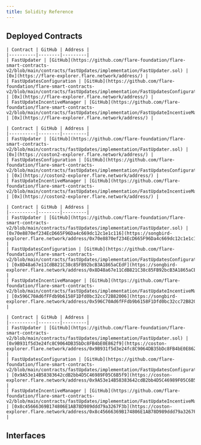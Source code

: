 ```yaml
---
title: Solidity Reference
---
```



## Deployed Contracts

<Tabs block>
  <TabItem value="flare" label="Flare Mainnet" default>

    | Contract | GitHub | Address |
    |----------|--------|---------|
    | FastUpdater | [GitHub](https://github.com/flare-foundation/flare-smart-contracts-v2/blob/main/contracts/fastUpdates/implementation/FastUpdater.sol) | [0x](https://flare-explorer.flare.network/address/) |
    | FastUpdatesConfiguration | [GitHub](https://github.com/flare-foundation/flare-smart-contracts-v2/blob/main/contracts/fastUpdates/implementation/FastUpdatesConfiguration.sol) | [0x](https://flare-explorer.flare.network/address/) |
    | FastUpdateIncentiveManager | [GitHub](https://github.com/flare-foundation/flare-smart-contracts-v2/blob/main/contracts/fastUpdates/implementation/FastUpdateIncentiveManager.sol) | [0x](https://flare-explorer.flare.network/address/) |

  </TabItem>
  <TabItem value="coston2" label="Flare Testnet Coston2">

    | Contract | GitHub | Address |
    |----------|--------|---------|
    | FastUpdater | [GitHub](https://github.com/flare-foundation/flare-smart-contracts-v2/blob/main/contracts/fastUpdates/implementation/FastUpdater.sol) | [0x](https://coston2-explorer.flare.network/address/) |
    | FastUpdatesConfiguration | [GitHub](https://github.com/flare-foundation/flare-smart-contracts-v2/blob/main/contracts/fastUpdates/implementation/FastUpdatesConfiguration.sol) | [0x](https://coston2-explorer.flare.network/address/) |
    | FastUpdateIncentiveManager | [GitHub](https://github.com/flare-foundation/flare-smart-contracts-v2/blob/main/contracts/fastUpdates/implementation/FastUpdateIncentiveManager.sol) | [0x](https://coston2-explorer.flare.network/address/) |

  </TabItem>
    <TabItem value="songbird" label="Songbird Canary-Network">

    | Contract | GitHub | Address |
    |----------|--------|---------|
    | FastUpdater | [GitHub](https://github.com/flare-foundation/flare-smart-contracts-v2/blob/main/contracts/fastUpdates/implementation/FastUpdater.sol) | [0x70e8870ef234EcD665F96Da4c669dc12c1e1c116](https://songbird-explorer.flare.network/address/0x70e8870ef234EcD665F96Da4c669dc12c1e1c116) |
    | FastUpdatesConfiguration | [GitHub](https://github.com/flare-foundation/flare-smart-contracts-v2/blob/main/contracts/fastUpdates/implementation/FastUpdatesConfiguration.sol) | [0x8D48a67e11CdB821C38c85FB92bcB3A1865aCEdF](https://songbird-explorer.flare.network/address/0x8D48a67e11CdB821C38c85FB92bcB3A1865aCEdF) |
    | FastUpdateIncentiveManager | [GitHub](https://github.com/flare-foundation/flare-smart-contracts-v2/blob/main/contracts/fastUpdates/implementation/FastUpdateIncentiveManager.sol) | [0x596C70Ad6fFFdb9b6158F1Dfd0bc32cc72B82006](https://songbird-explorer.flare.network/address/0x596C70Ad6fFFdb9b6158F1Dfd0bc32cc72B82006) |

  </TabItem>
  <TabItem value="coston" label="Songbird Testnet Coston">

    | Contract | GitHub | Address |
    |----------|--------|---------|
    | FastUpdater | [GitHub](https://github.com/flare-foundation/flare-smart-contracts-v2/blob/main/contracts/fastUpdates/implementation/FastUpdater.sol) | [0x9B931f5d3e24fc8C9064DB35bDc8FB4bE0E862f9](https://coston-explorer.flare.network/address/0x9B931f5d3e24fc8C9064DB35bDc8FB4bE0E862f9) |
    | FastUpdatesConfiguration | [GitHub](https://github.com/flare-foundation/flare-smart-contracts-v2/blob/main/contracts/fastUpdates/implementation/FastUpdatesConfiguration.sol) | [0x9A53e14B58383642cdB2bb4D5C46989F05C6B5f9](https://coston-explorer.flare.network/address/0x9A53e14B58383642cdB2bb4D5C46989F05C6B5f9) |
    | FastUpdateIncentiveManager | [GitHub](https://github.com/flare-foundation/flare-smart-contracts-v2/blob/main/contracts/fastUpdates/implementation/FastUpdateIncentiveManager.sol) | [0x8c45666369B174806E1AB78D989ddd79a3267F3b](https://coston-explorer.flare.network/address/0x8c45666369B174806E1AB78D989ddd79a3267F3b) |

  </TabItem>

</Tabs>

## Interfaces


<DocCardList />
